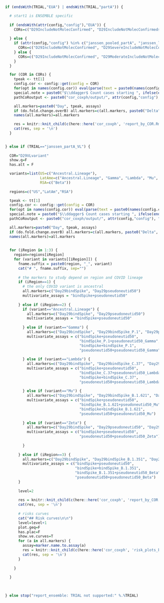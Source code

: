 ```r

if (endsWith(TRIAL,"EUA") | endsWith(TRIAL,"partA")) {

  # start1 is ENSEMBLE specific
    
  if (endsWith(attr(config,"config"),"EUA")) {
    CORs=c("D29IncludeNotMolecConfirmed", "D29IncludeNotMolecConfirmedstart1")
    
  } else {
    if (attr(config,"config") %in% c("janssen_pooled_partA", "janssen_la_partA")) {
      CORs=c("D29IncludeNotMolecConfirmed", "D29SevereIncludeNotMolecConfirmed", "D29ModerateIncludeNotMolecConfirmed")
    } else {
      CORs=c("D29IncludeNotMolecConfirmed", "D29ModerateIncludeNotMolecConfirmed")
    }
  }

  for (COR in CORs) {
    tpeak <- tt[1]
    config.cor <- config::get(config = COR)
    for(opt in names(config.cor)) eval(parse(text = paste0(names(config.cor[opt])," <- config.cor[[opt]]")))
    special.note = paste0("$\\ddagger$ Count cases starting ", ifelse(endsWith(COR,"start1"),1,7), " days post Day 29.")
    pathCoRoutput <- paste0("cor_coxph/output/", attr(config,"config"), "/", COR)

    all.markers=paste0("Day", tpeak, assays)
    if (do.fold.change.overB) all.markers=c(all.markers, paste0("Delta", tpeak, "overB", assays))
    names(all.markers)=all.markers

    res = knitr::knit_child(c(here::here('cor_coxph', 'report_by_COR.Rmd')), quiet = TRUE)
    cat(res, sep = '\n')
  }
  

} else if (TRIAL=="janssen_partA_VL") {
  
  COR="D29VLvariant"
  show.q=F
  has.alt = F

  variants=list(US=c("Ancestral.Lineage"),
                LatAme=c("Ancestral.Lineage", "Gamma", "Lambda", "Mu", "Zeta"),
                RSA=c("Beta"))
  
  regions=c("US","LatAm","RSA")

  tpeak <- tt[1]
  config.cor <- config::get(config = COR)
  for(opt in names(config.cor)) eval(parse(text = paste0(names(config.cor[opt])," <- config.cor[[opt]]")))
  special.note = paste0("$\\ddagger$ Count cases starting ", ifelse(endsWith(COR,"start1"),1,7), " days post Day 29.")
  pathCoRoutput <- paste0("cor_coxph/output/", attr(config,"config"), "/", COR)

  all.markers=paste0("Day", tpeak, assays)
  if (do.fold.change.overB) all.markers=c(all.markers, paste0("Delta", tpeak, "overB", assays))
  names(all.markers)=all.markers
  
    
  for (iRegion in 1:3) {
    region=regions[iRegion]
    for (variant in variants[[iRegion]]) {
      fname.suffix = paste0(region, "_", variant)
      cat("# ", fname.suffix, sep="")
      
      # the markers to study depend on region and COVID lineage
      if (iRegion==1) {
        # the only COVID variant is ancestral
        all.markers=c("Day29bindSpike", "Day29pseudoneutid50")
        multivariate_assays = "bindSpike+pseudoneutid50"
        
      } else if (iRegion==2) {
        if (variant=="Ancestral.Lineage") {
          all.markers=c("Day29bindSpike", "Day29pseudoneutid50")
          multivariate_assays = "bindSpike+pseudoneutid50"
          
        } else if (variant=="Gamma") {
          all.markers=c("Day29bindSpike", "Day29bindSpike_P.1", "Day29pseudoneutid50", "Day29pseudoneutid50_Gamma")
          multivariate_assays = c("bindSpike+pseudoneutid50",
                                  "bindSpike_P.1+pseudoneutid50_Gamma",
                                  "bindSpike+bindSpike_P.1",
                                  "pseudoneutid50+pseudoneutid50_Gamma")
          
        } else if (variant=="Lambda") {
          all.markers=c("Day29bindSpike", "Day29bindSpike_C.37", "Day29pseudoneutid50", "Day29pseudoneutid50_Lambda")
          multivariate_assays = c("bindSpike+pseudoneutid50",
                                  "bindSpike_C.37+pseudoneutid50_Lambda",
                                  "bindSpike+bindSpike_C.37",
                                  "pseudoneutid50+pseudoneutid50_Lambda")
          
        } else if (variant=="Mu") {
          all.markers=c("Day29bindSpike", "Day29bindSpike_B.1.621", "Day29pseudoneutid50", "Day29pseudoneutid50_Mu")
          multivariate_assays = c("bindSpike+pseudoneutid50",
                                  "bindSpike_B.1.621+pseudoneutid50_Mu",
                                  "bindSpike+bindSpike_B.1.621",
                                  "pseudoneutid50+pseudoneutid50_Mu")
          
        } else if (variant=="Zeta") {
          all.markers=c("Day29bindSpike", "Day29pseudoneutid50", "Day29pseudoneutid50_Zeta")
          multivariate_assays = c("bindSpike+pseudoneutid50",
                                  "pseudoneutid50+pseudoneutid50_Zeta")
          
        }
          
      } else if (iRegion==3) {
        all.markers=c("Day29bindSpike", "Day29bindSpike_B.1.351", "Day29pseudoneutid50", "Day29pseudoneutid50_Beta")
        multivariate_assays = c("bindSpike+pseudoneutid50",
                                "bindSpike+bindSpike_B.1.351",
                                "bindSpike_B.1.351+pseudoneutid50_Beta",
                                "pseudoneutid50+pseudoneutid50_Beta")
      }
      
      level=2
      
      res = knitr::knit_child(c(here::here('cor_coxph', 'report_by_COR.Rmd')), quiet = TRUE)
      cat(res, sep = '\n')
      
      # risks curves
      cat("## Risk curves\n\n")
      level=level+1
      plot.geq=F
      has.plac=F
      show.ve.curves=T
      for (a in all.markers) {
        assay=marker.name.to.assay(a)
        res = knitr::knit_child(c(here::here('cor_coxph', 'risk_plots_by_assays.Rmd')), quiet = TRUE)
        cat(res, sep = '\n')
      }
      
    }
    
  }
  
  
  
} else stop("report_ensemble: TRIAL not supported:" %.%TRIAL)
```
